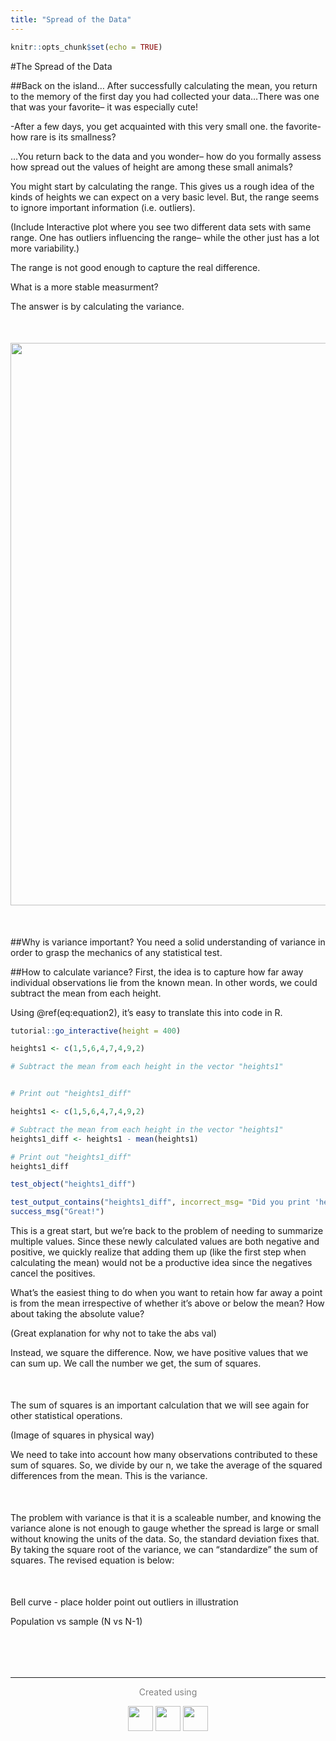```yaml
---
title: "Spread of the Data"
---
```

```r
knitr::opts_chunk$set(echo = TRUE)
```

#The Spread of the Data

##Back on the island...
After successfully calculating the mean, you return to the memory of the first day you had collected your data...There was one that was your favorite-- it was especially cute! 

-After a few days, you get acquainted with this very small one. the favorite- how rare is its smallness?

...You return back to the data and you wonder-- how do you formally assess how spread out the values of height are among these small animals?



You might start by calculating the range. This gives us a rough idea of the kinds of heights we can expect on a very basic level. But, the range seems to ignore important information (i.e. outliers).

(Include Interactive plot where you see two different data sets with same range. One has outliers influencing the range-- while the other just has a lot more variability.)

The range is not good enough to capture the real difference.

What is a more stable measurment?

The answer is by calculating the variance.
<div style="margin-top:50px"></div>
<center>![](giraffe_forest.png){width=900px}</center>
<div style="margin-bottom:50px"></div>

##Why is variance important?
You need a solid understanding of variance in order to grasp the mechanics of any statistical test.


##How to calculate variance?
First, the idea is to capture how far away individual observations lie from the known mean. In other words, we could subtract the mean from each height.

Using \@ref(eq:equation2), it's easy to translate this into code in R.

```r
tutorial::go_interactive(height = 400)
```


```r

heights1 <- c(1,5,6,4,7,4,9,2)

# Subtract the mean from each height in the vector "heights1"


# Print out "heights1_diff"


```
```r
heights1 <- c(1,5,6,4,7,4,9,2)

# Subtract the mean from each height in the vector "heights1"
heights1_diff <- heights1 - mean(heights1)

# Print out "heights1_diff"
heights1_diff
```
```r
test_object("heights1_diff")

test_output_contains("heights1_diff", incorrect_msg= "Did you print 'heights1_diff'?")
success_msg("Great!")
```

This is a great start, but we're back to the problem of needing to summarize multiple values. Since these newly calculated values are both negative and positive, we quickly realize that adding them up (like the first step when calculating the mean) would not be a productive idea since the negatives cancel the positives.

What's the easiest thing to do when you want to retain how far away a point is from the mean irrespective of whether it's above or below the mean? How about taking the absolute value?

(Great explanation for why not to take the abs val)

Instead, we square the difference. Now, we have positive values that we can sum up. We call the number we get, the sum of squares. 

<div style="margin-bottom:50px">
</div>
\begin{equation}
 (\#eq:equation1)
 \Large {\sum_{i=1}^n (x_i - \bar{x})^2}
 \end{equation}
<div style="margin-bottom:50px">
</div>

The sum of squares is an important calculation that we will see again for other statistical operations. 

(Image of squares in physical way)

We need to take into account how many observations contributed to these sum of squares. So, we divide by our n, we take the average of the squared differences from the mean. This is the variance.


<div style="margin-bottom:50px">
</div>
\begin{equation}
 (\#eq:equation2)
 \Large \sigma^2 = \frac{\sum_{i=1}^n (x_i - \bar{x})^2}{N}
 \end{equation}
<div style="margin-bottom:50px">
</div>


The problem with variance is that it is a scaleable number, and knowing the variance alone is not enough to gauge whether the spread is large or small without knowing the units of the data. So, the standard deviation fixes that. By taking the square root of the variance, we can "standardize" the sum of squares. The revised equation is below:


<div style="margin-bottom:50px">
</div>
\begin{equation}
 (\#eq:equation3)
 \Large \sigma = \sqrt{\frac{\sum_{i=1}^n (x_i - \bar{x})^2}{N}}
 \end{equation}
<div style="margin-bottom:50px">


Bell curve - place holder
 point out outliers in illustration
 
Population vs sample (N vs N-1)


</div>






&nbsp;
<hr />
<p style="text-align: center;"> <span style="color: #808080;"> Created using </span></p>
<p><center>![](https://upload.wikimedia.org/wikipedia/commons/9/91/Octicons-mark-github.svg){width=40px}
![](https://bookdown.org/yihui/rmarkdown/images/hex-rmarkdown.png){width=40px}
![](https://www.rstudio.com/wp-content/uploads/2014/06/RStudio-Ball.png){width=40px}</p>
